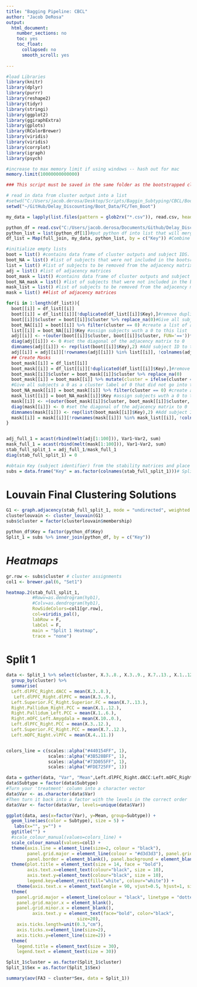 ```yaml
---
title: "Bagging Pipeline: CBCL"
author: "Jacob DeRosa"
output:
  html_document:
    number_sections: no
    toc: yes
    toc_float:
      collapsed: no
      smooth_scroll: yes
      
---
```


```r


#load Libraries 
library(knitr)
library(dplyr)
library(purrr)
library(reshape2)
library(tidyr)
library(stringi)
library(ggplot2)
library(ggiraphExtra)
library(gplots)
library(RColorBrewer)
library(viridis)
library(viridis)
library(corrplot)
library(igraph)
library(psych)   

#increase to max memory limit if using windows -- hash out for mac 
memory.limit(10000000000000) 

```

```r

### This script must be saved in the same folder as the bootstrapped cluster output CSVs in order for the data to read in 

# read in data from cluster output into a list
#setwd("C:/Users/jacob.derosa/Desktop/Scripts/Baggin_Subtyping/CBCL/Boot_Data")
setwd("~/GitHub/Delay_Discounting/Boot_Data/FC/Ten_Boot")
```

```r

my_data = lapply(list.files(pattern = glob2rx("*.csv")), read.csv, header = T, sep = ",") 

python_df = read.csv("C:/Users/jacob.derosa/Documents/Github/Delay_Discounting/Data/Ten_Twelve.csv", header = T, sep = ",") %>% rename(Key = X) #make sure subject Key is the first column of your dataframe
python_list = list(python_df[1])#put python df into list that will merged with sample split dfs and select only subject KEY 
df_list = Map(full_join, my_data, python_list, by = c("Key")) #Combine clustered data with data frame that contains CBCL scores and subject ID 

#initialize empty lists
boot = list() #contains data frame of cluster outputs and subject IDS. 
boot_NA = list() #list of subjects that were not included in the bootsrapped data and contain NA's, used to generate a list of subjects that will be removed from the adjacency matrix
list = list() #list of subjects to be removed from the adjacency matrix
adj = list() #list of adjacency matrices 
boot_mask = list() #contains data frame of cluster outputs and subject IDS. 
boot_NA_mask = list() #list of subjects that were not included in the bootsrapped data and contain NA's, used to generate a list of subjects that will be removed from the adjacency matrix
mask_list = list() #list of subjects to be removed from the adjacency matrix
mask = list() ##list of adjacency matrices 

for(i in 1:length(df_list)){
  boot[[i]] = df_list[[i]]
  boot[[i]] = df_list[[i]][!duplicated(df_list[[i]]$Key),]#remove duplicate subject IDs from bootstrapped data. If no duplicate data is present no subjects will be removed (ex: non bootstrapped data set)
  boot[[i]]$cluster = boot[[i]]$cluster %>% replace_na(0)#Give all subjects a 0 as a cluster label of 0 that did not go into the dataset 
  boot_NA[[i]] = boot[[i]] %>% filter(cluster == 0) #create a list of all subject IDs that have a cluster label of 0 (important for when their row and column are removed from the adjacency matrix)
  list[[i]] = boot_NA[[i]]$Key #assign subjects wuth a 0 to this list 
  adj[[i]] <- +(outer(boot[[i]]$cluster, boot[[i]]$cluster, FUN='=='))*!diag(dim(boot[[i]])[1]) #create the adjacency matrix with 1 and 0: 1 for subjects that have the same cluster assignment as another subject and 0 for subjects that do not have the same cluster assignment. 
  diag(adj[[i]]) <- 0 #set the diagonal of the adjacency matrix to 0
  dimnames(adj[[i]]) <- rep(list(boot[[i]]$Key),2) #Add subject ID to the matrix as column and row headers 
  adj[[i]] = adj[[i]][!rownames(adj[[i]]) %in% list[[i]], !colnames(adj[[i]]) %in% list[[i]]] #remove subjects who had a cluster of 0 with form the previously generated list. 
  ## Create Masks 
  boot_mask[[i]] = df_list[[i]]
  boot_mask[[i]] = df_list[[i]][!duplicated(df_list[[i]]$Key),]#remove duplicate subject IDs from bootstrapped data. If no duplicate data is present no subjects will be removed (ex: non bootstrapped data set)
  boot_mask[[i]]$cluster = boot_mask[[i]]$cluster %>% replace_na(0)
  boot_mask[[i]] = boot_mask[[i]] %>% mutate(cluster = ifelse(cluster == 0, 0, 1)) #create mask matrix, 1 if included in the boostrapped iteration, 0 if not included. 
  #Give all subjects a 0 as a cluster label of 0 that did not go into the dataset 
  boot_NA_mask[[i]] = boot_mask[[i]] %>% filter(cluster == 0) #create a list of all subject IDs that have a cluster label of 0 (important for when their row and column are removed from the adjacency matrix)
  mask_list[[i]] = boot_NA_mask[[i]]$Key #assign subjects wuth a 0 to this list 
  mask[[i]] <- +(outer(boot_mask[[i]]$cluster, boot_mask[[i]]$cluster, FUN='=='))*!diag(dim(boot_mask[[i]])[1]) #create the adjacency matrix with 1 and 0: 1 for subjects that have the same cluster assignment as another subject and 0 for subjects that do not have the same cluster assignment. 
  diag(mask[[i]]) <- 0 #set the diagonal of the adjacency matrix to 0
  dimnames(mask[[i]]) <- rep(list(boot_mask[[i]]$Key),2) #Add subject ID to the matrix as column and row headers 
  mask[[i]] = mask[[i]][!rownames(mask[[i]]) %in% mask_list[[i]], !colnames(mask[[i]]) %in% mask_list[[i]]] 
}


adj_full_1 = acast(rbind(melt(adj[1:100])), Var1~Var2, sum)
mask_full_1 = acast(rbind(melt(mask[1:100])), Var1~Var2, sum)
stab_full_split_1 = adj_full_1/mask_full_1 
diag(stab_full_split_1) = 0
```


```r

#obtain Key (subject identifier) from the stability matrices and place them into a new data frame 
subs = data.frame("Key" = as.factor(colnames(stab_full_split_1)))# Split 1 

```

# Louvain Final Clustering Solutions
```r

G1 <- graph.adjacency(stab_full_split_1, mode = "undirected", weighted = TRUE, diag = TRUE) #turn final stability matrix into a graph, Weighted NEEDS = TRUE, if not there will be over 100 cluster assignments!!!
clusterlouvain <- cluster_louvain(G1) 
subs$cluster = factor(clusterlouvain$membership) 

python_df$Key = factor(python_df$Key)
Split_1 = subs %>% inner_join(python_df, by = c("Key")) 
```

# ***Heatmaps***

```r

gr.row <- subs$cluster # cluster assignments
col1 <- brewer.pal(6, "Set1")

heatmap.2(stab_full_split_1,
          #Rowv=as.dendrogram(hyb1),
          #Colv=as.dendrogram(hyb1),
          RowSideColors=col1[gr.row],
          col=viridis_pal(),
          labRow = F,
          labCol = F,
          main = "Split 1 Heatmap",
          trace = "none")

```

# Split 1
```r

data <- Split_1 %>% select(cluster, X.3..8., X.3..9., X.7..13., X.1..12., X.1..6., X.10..0., X.3..12., X.7..12., X.4..11.) %>%
  group_by(cluster) %>% 
  summarise(
  Left.dlPFC_Right.dACC = mean(X.3..8.), 
   Left.dlPFC_Right.dlPFC = mean(X.3..9.), 
  Left.Superior.FC_Right.Superior.FC = mean(X.7..13.),
  Right.Pallidum_Right.PCC = mean(X.1..12.),
  Right.Pallidum_Left.PCC = mean(X.1..6.),
  Right.mOFC_Left.Amygdala = mean(X.10..0.),
  Left.dlPFC_Right.PCC = mean(X.3..12.),
  Left.Superior.FC_Right.PCC = mean(X.7..12.),
  Left.mOFC_Right.vlPFC = mean(X.4..11.))


colors_line = c(scales::alpha("#440154FF", 1),
                scales::alpha("#3B528BFF", 1),
                scales::alpha("#73D055FF", 1),
                scales::alpha("#FDE725FF", 1))

data = gather(data, "Var", "Mean",Left.dlPFC_Right.dACC:Left.mOFC_Right.vlPFC, factor_key = F) %>% rename(Subtype = cluster)
data$Subtype = factor(data$Subtype)
#Turn your 'treatment' column into a character vector
data$Var <- as.character(data$Var)
#Then turn it back into a factor with the levels in the correct order
data$Var <- factor(data$Var, levels=unique(data$Var))

ggplot(data, aes(x=factor(Var), y=Mean, group=Subtype)) +
  geom_line(aes(color = Subtype), size = 5) +
   labs(x="", y="") +
  ggtitle("") +
  #scale_colour_manual(values=colors_line) +
  scale_colour_manual(values=col1) +
  theme(axis.line = element_line(size=2, colour = "black"),
        panel.grid.major = element_line(colour = "#d3d3d3"), panel.grid.minor = element_blank(),
        panel.border = element_blank(), panel.background = element_blank()) +
  theme(plot.title = element_text(size = 14, face = "bold"),
        axis.text.x=element_text(colour="black", size = 10),
        axis.text.y=element_text(colour="black", size = 10),
        legend.key=element_rect(fill="white", colour="white")) + 
    theme(axis.text.x = element_text(angle = 90, vjust=0.5, hjust=1, size= 23, face = "bold")) +
  theme(
    panel.grid.major = element_line(colour = "black", linetype = "dotted", size = 1.5),
    panel.grid.major.x = element_blank(),
    panel.grid.minor.x = element_blank(), 
          axis.text.y = element_text(face="bold", color="black", 
                           size=20),
    axis.ticks.length=unit(0.3,"cm"),
    axis.ticks.x=element_line(size=2),
    axis.ticks.y=element_line(size=2)) + 
  theme(
    legend.title = element_text(size = 30), 
    legend.text = element_text(size = 30))  


```

```r

Split_1$cluster = as.factor(Split_1$cluster)
Split_1$Sex = as.factor(Split_1$Sex)

summary(aov(FA3 ~ cluster*Sex, data = Split_1))

```
